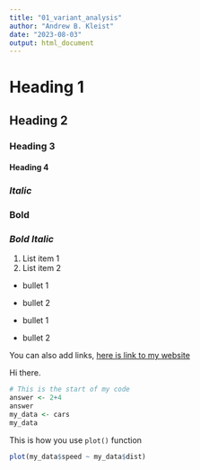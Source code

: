 ```yaml
---
title: "01_variant_analysis"
author: "Andrew B. Kleist"
date: "2023-08-03"
output: html_document
---
```


# Heading 1
## Heading 2
### Heading 3
#### Heading 4

### *Italic*
### **Bold**
### ***Bold Italic***

1. List item 1
2. List item 2

- bullet 1
- bullet 2

* bullet 1
* bullet 2

You can also add links, [here is link to my website](https://www.nhl.com)

Hi there. 

```r
# This is the start of my code
answer <- 2+4
answer
my_data <- cars
my_data
```

This is how you use `plot()` function

```r
plot(my_data$speed ~ my_data$dist)
```


